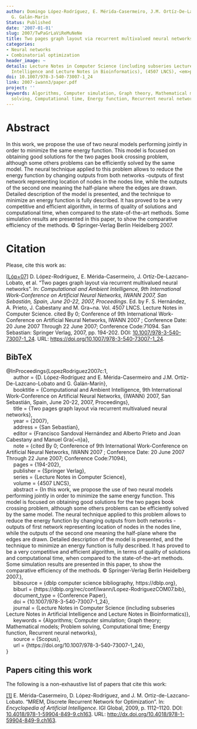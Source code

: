 ```yaml
---
author: Domingo López-Rodríguez, E. Mérida-Casermeiro, J.M. Ortíz-De-Lazcano-Lobato,
  G. Galán-Marín
Status: Published
date: '2007-01-01'
slug: 2007/TwPaGrLaViReMuNeNe
title: Two pages graph layout via recurrent multivalued neural networks
categories:
- Neural networks
- Combinatorial optimization
header_image: ~
details: Lecture Notes in Computer Science (including subseries Lecture Notes in Artificial
  Intelligence and Lecture Notes in Bioinformatics), (4507 LNCS), <em>pp. 194-202</em>
doi: 10.1007/978-3-540-73007-1_24
link: 2007-iwann3/paper.pdf
project: ''
keywords: Algorithms, Computer simulation, Graph theory, Mathematical models, Problem
  solving, Computational time, Energy function, Recurrent neural networks
---
```



# Abstract


In this work, we propose the use of two neural models performing jointly in order to minimize the same energy function. This model is focused on obtaining good solutions for the two pages book crossing problem, although some others problems can be efficiently solved by the same model. The neural technique applied to this problem allows to reduce the energy function by changing outputs from both networks -outputs of first network representing location of nodes in the nodes line, while the outputs of the second one meaning the half-plane where the edges are drawn. Detailed description of the model is presented, and the technique to minimize an energy function is fully described. It has proved to be a very competitive and efficient algorithm, in terms of quality of solutions and computational time, when compared to the state-of-the-art methods. Some simulation results are presented in this paper, to show the comparative efficiency of the methods. © Springer-Verlag Berlin Heidelberg 2007.












# Citation
Please, cite this work as:


<a name=bib-LopezRodriguez2007c1></a>[[Lóp+07]](#cite-LopezRodriguez2007c1) D. López-Rodríguez, E. Mérida-Casermeiro, J. Ortíz-De-Lazcano-Lobato, et al. “Two pages graph layout via recurrent multivalued neural networks”. In: _Computational and Ambient Intelligence, 9th International Work-Conference on Artificial Neural Networks, IWANN 2007, San Sebastián, Spain, June 20-22, 2007, Proceedings_. Ed. by F. S. Hernández, A. Prieto, J. Cabestany and M. Gra~na. Vol. 4507 LNCS. Lecture Notes in Computer Science. cited By 0; Conference of 9th International Work-Conference on Artificial Neural Networks, IWANN 2007 ; Conference Date: 20 June 2007 Through 22 June 2007; Conference Code:71094. San Sebastian: Springer Verlag, 2007, pp. 194-202. DOI: [10.1007/978-3-540-73007-1_24](https://doi.org/10.1007%2F978-3-540-73007-1_24). URL:
[https://doi.org/10.1007/978-3-540-73007-1_24](https://doi.org/10.1007/978-3-540-73007-1_24).

::: {.callout-note appearance="minimal" collapse=true}

## BibTeX

@InProceedings{LopezRodriguez2007c:1,<br>&nbsp;&nbsp;&nbsp;&nbsp;  author = {D. López-Rodríguez and E. Mérida-Casermeiro and J.M. Ortíz-De-Lazcano-Lobato and G. Galán-Marín},<br>&nbsp;&nbsp;&nbsp;&nbsp;  booktitle = {Computational and Ambient Intelligence, 9th International Work-Conference on Artificial Neural Networks, {IWANN} 2007, San Sebastián, Spain, June 20-22, 2007, Proceedings},<br>&nbsp;&nbsp;&nbsp;&nbsp;  title = {Two pages graph layout via recurrent multivalued neural networks},<br>&nbsp;&nbsp;&nbsp;&nbsp;  year = {2007},<br>&nbsp;&nbsp;&nbsp;&nbsp;  address = {San Sebastian},<br>&nbsp;&nbsp;&nbsp;&nbsp;  editor = {Francisco Sandoval Hernández and Alberto Prieto and Joan Cabestany and Manuel Gra{\~n}a},<br>&nbsp;&nbsp;&nbsp;&nbsp;  note = {cited By 0; Conference of 9th International Work-Conference on Artificial Neural Networks, IWANN 2007 ; Conference Date: 20 June 2007 Through 22 June 2007; Conference Code:71094},<br>&nbsp;&nbsp;&nbsp;&nbsp;  pages = {194-202},<br>&nbsp;&nbsp;&nbsp;&nbsp;  publisher = {Springer Verlag},<br>&nbsp;&nbsp;&nbsp;&nbsp;  series = {Lecture Notes in Computer Science},<br>&nbsp;&nbsp;&nbsp;&nbsp;  volume = {4507 LNCS},<br>&nbsp;&nbsp;&nbsp;&nbsp;  abstract = {In this work, we propose the use of two neural models performing jointly in order to minimize the same energy function. This model is focused on obtaining good solutions for the two pages book crossing problem, although some others problems can be efficiently solved by the same model. The neural technique applied to this problem allows to reduce the energy function by changing outputs from both networks -outputs of first network representing location of nodes in the nodes line, while the outputs of the second one meaning the half-plane where the edges are drawn. Detailed description of the model is presented, and the technique to minimize an energy function is fully described. It has proved to be a very competitive and efficient algorithm, in terms of quality of solutions and computational time, when compared to the state-of-the-art methods. Some simulation results are presented in this paper, to show the comparative efficiency of the methods. © Springer-Verlag Berlin Heidelberg 2007.},<br>&nbsp;&nbsp;&nbsp;&nbsp;  bibsource = {dblp computer science bibliography, https://dblp.org},<br>&nbsp;&nbsp;&nbsp;&nbsp;  biburl = {https://dblp.org/rec/conf/iwann/Lopez-RodriguezCOM07.bib},<br>&nbsp;&nbsp;&nbsp;&nbsp;  document_type = {Conference Paper},<br>&nbsp;&nbsp;&nbsp;&nbsp;  doi = {10.1007/978-3-540-73007-1_24},<br>&nbsp;&nbsp;&nbsp;&nbsp;  journal = {Lecture Notes in Computer Science (including subseries Lecture Notes in Artificial Intelligence and Lecture Notes in Bioinformatics)},<br>&nbsp;&nbsp;&nbsp;&nbsp;  keywords = {Algorithms; Computer simulation; Graph theory; Mathematical models; Problem solving, Computational time; Energy function, Recurrent neural networks},<br>&nbsp;&nbsp;&nbsp;&nbsp;  source = {Scopus},<br>&nbsp;&nbsp;&nbsp;&nbsp;  url = {https://doi.org/10.1007/978-3-540-73007-1_24},<br>}

:::






## Papers citing this work

The following is a non-exhaustive list of papers that cite this work:


<a name=bib-M_rida_Casermeiro_2009></a>[[1]](#cite-M_rida_Casermeiro_2009) E. Mérida-Casermeiro, D. López-Rodríguez, and J. M. Ortiz-de-Lazcano-Lobato. “MREM, Discrete Recurrent Network for Optimization”. In: _Encyclopedia of Artificial Intelligence_. IGI Global, 2009, p. 1112–1120. DOI: [10.4018/978-1-59904-849-9.ch163](https://doi.org/10.4018%2F978-1-59904-849-9.ch163). URL: [http://dx.doi.org/10.4018/978-1-59904-849-9.ch163](http://dx.doi.org/10.4018/978-1-59904-849-9.ch163).


